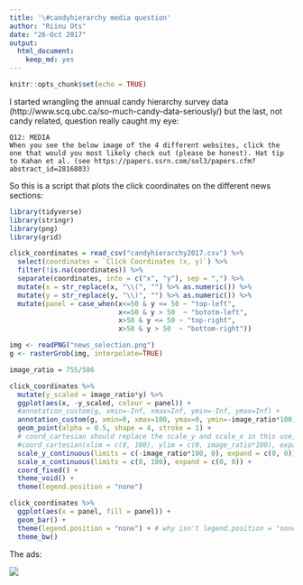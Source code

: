 ```yaml
---
title: '\#candyhierarchy media question'
author: "Riinu Ots"
date: "26-Oct 2017"
output: 
  html_document: 
    keep_md: yes
---
```


```r
knitr::opts_chunk$set(echo = TRUE)
```

I started wrangling the annual candy hierarchy survey data (http://www.scq.ubc.ca/so-much-candy-data-seriously/) but the last, not candy related, question really caught my eye:

```
Q12: MEDIA
When you see the below image of the 4 different websites, click the one that would you most likely check out (please be honest). Hat tip to Kahan et al. (see https://papers.ssrn.com/sol3/papers.cfm?abstract_id=2816803)
```

So this is a script that plots the click coordinates on the different news sections:
```r
library(tidyverse)
library(stringr)
library(png)
library(grid)

click_coordinates = read_csv("candyhierarchy2017.csv") %>% 
  select(coordinates = `Click Coordinates (x, y)`) %>% 
  filter(!is.na(coordinates)) %>% 
  separate(coordinates, into = c("x", "y"), sep = ",") %>% 
  mutate(x = str_replace(x, "\\(", "") %>% as.numeric()) %>% 
  mutate(y = str_replace(y, "\\)", "") %>% as.numeric()) %>% 
  mutate(panel = case_when(x<=50 & y <= 50 ~ "top-left",
                           x<=50 & y > 50  ~ "bototm-left",
                           x>50 & y <= 50 ~ "top-right",
                           x>50 & y > 50  ~ "bottom-right"))

img <- readPNG("news_selection.png")
g <- rasterGrob(img, interpolate=TRUE)

image_ratio = 755/586

click_coordinates %>% 
  mutate(y_scaled = image_ratio*y) %>% 
  ggplot(aes(x, -y_scaled, colour = panel)) + 
  #annotation_custom(g, xmin=-Inf, xmax=Inf, ymin=-Inf, ymax=Inf) +
  annotation_custom(g, xmin=0, xmax=100, ymax=0, ymin=-image_ratio*100) +
  geom_point(alpha = 0.5, shape = 4, stroke = 1) +
  # coord_cartesian should replace the scale_y and scale_x in this use, but its expand doesn't trim 2/4 sides
  #coord_cartesian(xlim = c(0, 100), ylim = c(0, image_ratio*100), expand = FALSE) +
  scale_y_continuous(limits = c(-image_ratio*100, 0), expand = c(0, 0)) +
  scale_x_continuous(limits = c(0, 100), expand = c(0, 0)) +
  coord_fixed() +
  theme_void() +
  theme(legend.position = "none")


```

```r
click_coordinates %>% 
  ggplot(aes(x = panel, fill = panel)) + 
  geom_bar() +
  theme(legend.position = "none") + # why isn't legend.position = "none" working on this one?!?
  theme_bw()

```


The ads:

![](news_selection.png)


